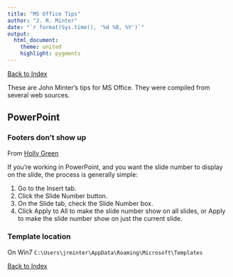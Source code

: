 ```yaml
---
title: "MS Office Tips"
author: "J. R. Minter"
date: "`r format(Sys.time(), '%d %B, %Y')`"
output:
  html_document:
    theme: united
    highlight: pygments
---
```


[Back to Index](../README.html)

These are John Minter's tips for MS Office.
They were compiled from several web sources.

## PowerPoint

### Footers don't show up

From [Holly Green](http://blogs.mccombs.utexas.edu/the-most/2012/06/04/when-the-slide-number-doesnt-show-in-powerpoint/)

If you're working in PowerPoint, and you want the slide number to display on the slide, the process is generally simple:

1. Go to the Insert tab.
2. Click the Slide Number button.
3. On the Slide tab, check the Slide Number box.
4. Click Apply to All to make the slide number show on all slides, or Apply to make the slide number show on just the current slide.

### Template location

On Win7 ``C:\Users\jrminter\AppData\Roaming\Microsoft\Templates``





[Back to Index](../README.html)